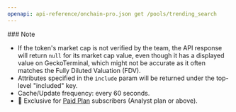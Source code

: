 ```yaml
---
openapi: api-reference/onchain-pro.json get /pools/trending_search
---
```


<Note>
  ### Note

  - If the token's market cap is not verified by the team, the API response will return `null` for its market cap value, even though it has a displayed value on GeckoTerminal, which might not be accurate as it often matches the Fully Diluted Valuation (FDV).
  - Attributes specified in the `include` param will be returned under the top-level "included" key.
  - Cache/Update frequency: every 60 seconds.
  - 💼 Exclusive for [Paid Plan](https://www.coingecko.com/en/api/pricing) subscribers (Analyst plan or above).
</Note>